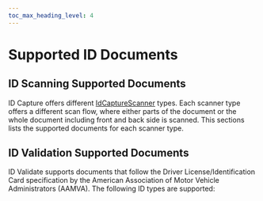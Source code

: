 ```yaml
---
toc_max_heading_level: 4
---
```


# Supported ID Documents


<TOCInline toc={toc} />

## ID Scanning Supported Documents

ID Capture offers different [IdCaptureScanner](https://docs.scandit.com/data-capture-sdk/android/id-capture/api/id-capture-scanner.html#id-capture-scanner) types. Each scanner type offers a different scan flow, where either parts of the document or the whole document including front and back side is scanned. This sections lists the supported documents for each scanner type.


<IdDocumentsFull/>


<IdDocumentsSingleSide/>

## ID Validation Supported Documents

ID Validate supports documents that follow the Driver License/Identification Card specification by the American Association of Motor Vehicle Administrators (AAMVA). The following ID types are supported:


<IdValidateDocuments/>
